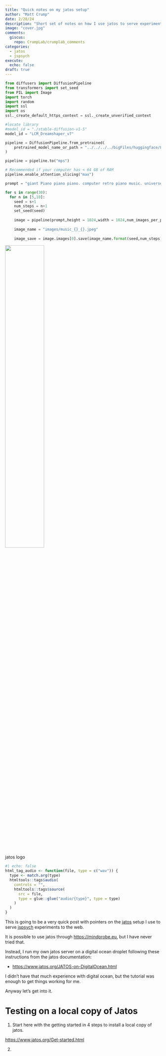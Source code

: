 ```yaml
---
title: "Quick notes on my jatos setup"
author: "Matt Crump"
date: 2/28/24
description: "Short set of notes on how I use jatos to serve experiments to the web"
image: "cover.jpg"
comments:
  giscus: 
    repo: CrumpLab/crumplab_comments
categories: 
  - jatos
  - jspsych
execute: 
  echo: false
draft: true
---
```


```python
from diffusers import DiffusionPipeline
from transformers import set_seed
from PIL import Image
import torch
import random
import ssl
import os
ssl._create_default_https_context = ssl._create_unverified_context

#locate library
#model_id = "./stable-diffusion-v1-5"
model_id = "LCM_Dreamshaper_v7"

pipeline = DiffusionPipeline.from_pretrained(
	pretrained_model_name_or_path = "../../../../bigFiles/huggingface/LCM_Dreamshaper_v7/",custom_pipeline="latent_consistency_txt2img", custom_revision="main", revision="fb9c5d"
)

pipeline = pipeline.to("mps")

# Recommended if your computer has < 64 GB of RAM
pipeline.enable_attention_slicing("max")

prompt = "giant Piano piano piano. computer retro piano music. universe situation. computer playing piano. piano synthesizers. explosions of music. cartoon. 80s cartoons. thundercats optimus prime. linocut. pianos everywhere. huge piano. bright blue sky. sunset. colorful. musical notes everywhere"

for s in range(30):
  for n in [5,10]:
    seed = s+1
    num_steps = n+1
    set_seed(seed)
    
    image = pipeline(prompt,height = 1024,width = 1024,num_images_per_prompt = 1,num_inference_steps=num_steps)
    
    image_name = "images/music_{}_{}.jpeg"
    
    image_save = image.images[0].save(image_name.format(seed,num_steps))

```

![](cover.jpg){width="50%" fig-align="left"}

::: column-margin
jatos logo
:::

```r
#| echo: false
html_tag_audio <- function(file, type = c("wav")) {
  type <- match.arg(type)
  htmltools::tags$audio(
    controls = "",
    htmltools::tags$source(
      src = file,
      type = glue::glue("audio/{type}", type = type)
    )
  )
}

```

This is going to be a very quick post with pointers on the [jatos](https://www.jatos.org) setup I use to serve [jspsych](https://www.jspsych.org/7.3/) experiments to the web.

It is possible to use jatos through <https://mindprobe.eu>, but I have never tried that.

Instead, I run my own jatos server on a digital ocean droplet following these instructions from the jatos documentation:

- <https://www.jatos.org/JATOS-on-DigitalOcean.html>

I didn't have that much experience with digital ocean, but the tutorial was enough to get things working for me. 

Anyway let's get into it.

# Testing on a local copy of Jatos

1. Start here with the getting started in 4 steps to install a local copy of jatos.

 <https://www.jatos.org/Get-started.html>
 
2. 



















